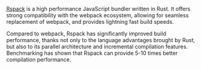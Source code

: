 [Rspack](https://rspack.rs/) is a high performance JavaScript bundler written in Rust. It offers strong compatibility with the webpack ecosystem, allowing for seamless replacement of webpack, and provides lightning fast build speeds.

Compared to webpack, Rspack has significantly improved build performance, thanks not only to the language advantages brought by Rust, but also to its parallel architecture and incremental compilation features. Benchmarking has shown that Rspack can provide 5-10 times better compilation performance.
